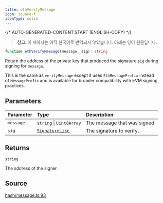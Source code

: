 ```yaml
---
title: ethVerifyMessage
icon: square-f
iconType: solid
---
```


{/* AUTO-GENERATED-CONTENT:START (ENGLISH-COPY) */}

> **참고**: 이 페이지는 아직 한국어로 번역되지 않았습니다. 아래는 영어 원문입니다.

```ts
function ethVerifyMessage(message, sig): string
```

Return the address of the private key that produced the signature `sig` during signing for `message`.

This is the same as `verifyMessage` except it uses `EthMessagePrefix` instead of `MessagePrefix` and is available for
broader compatibility with EVM signing practices.

## Parameters

| Parameter | Type | Description |
| :------ | :------ | :------ |
| `message` | `string` \| `Uint8Array` | The message that was signed. |
| `sig` | [`SignatureLike`](/ko/sdk/content/type-aliases/SignatureLike) | The signature to verify. |

## Returns

`string`

The address of the signer.

## Source

[hash/message.ts:93](https://github.com/dominant-strategies/quais.js/blob/fb5056470a1764523d26300fe8f88b8fb93d7f2c/src/hash/message.ts#L93)
